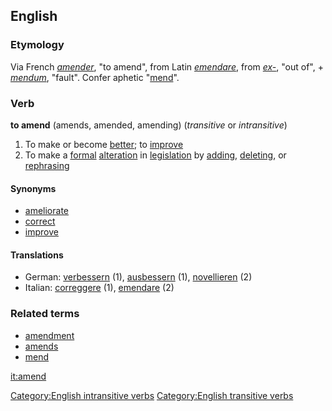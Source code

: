 ==English==
===Etymology===
Via French ''[[amender]]'', "to amend", from Latin ''[[emendare]]'', from ''[[ex-]]'', "out of", + ''[[mendum]]'', "fault". Confer aphetic "[[mend]]".
=== Verb ===
'''to amend''' (amends, amended, amending) (''transitive'' or ''intransitive'')
# To make or become [[better]]; to [[improve]]
# To make a [[formal]] [[alteration]] in [[legislation]] by [[adding]], [[deleting]], or [[rephrasing]]
====Synonyms====
*[[ameliorate]]
*[[correct]]
*[[improve]]
====Translations====
*German: [[verbessern]] (1), [[ausbessern]] (1), [[novellieren]] (2)
*Italian: [[correggere]] (1), [[emendare]] (2)

===Related terms===
*[[amendment]]
*[[amends]]
*[[mend]]
[[Category:English intransitive verbs]]
[[Category:English transitive verbs]]

[[it:amend]]